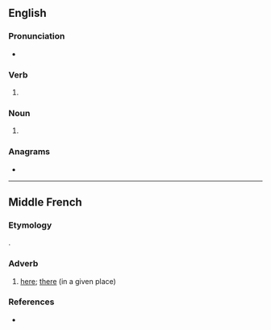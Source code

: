 ==English==

===Pronunciation===
* {{IPA|/liːnz/|lang=en}}

===Verb===
{{head|en|verb form}}

# {{en-third-person singular of|lean}}

===Noun===
{{head|en|noun plural form}}

# {{plural of|lean|lang=en}}

===Anagrams===
* {{anagrams|en|a=aelns|ANSEL|Ansel|Elsan|L'Anse|Nales|Slane|elans|enals|lanes|neals|slane|slean}}

----

==Middle French==

===Etymology===
{{etyl|fro|frm}} {{m|fro|laiens}}.

===Adverb===
{{head|frm|adverb}}

# [[here]]; [[there]] (in a given place)

===References===
* {{R:Godefroy|laiens}}